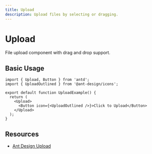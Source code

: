 ```yaml
---
title: Upload
description: Upload files by selecting or dragging.
---
```


# Upload

File upload component with drag and drop support.

## Basic Usage

```tsx
import { Upload, Button } from 'antd';
import { UploadOutlined } from '@ant-design/icons';

export default function UploadExample() {
  return (
    <Upload>
      <Button icon={<UploadOutlined />}>Click to Upload</Button>
    </Upload>
  );
}
```

## Resources

- [Ant Design Upload](https://ant.design/components/upload)
